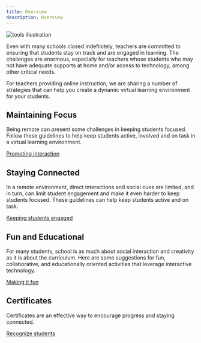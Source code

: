 ```yaml
---
title: Overview
description: Overview
---
```


<Row className="title-with-text">
  <Column colMd={2} colLg={3}>

![tools illustration](images/tips-contenttop.png)

  </Column>
<Column colMd={6} colLg={8}>

<PageDescription>

Even with many schools closed indefinitely, teachers are committed to ensuring that students stay on track and are engaged in learning. The challenges are enormous, especially for teachers whose students who may not have adequate supports at home and/or access to technology, among other critical needs.

For teachers providing online instruction, we are sharing a number of strategies that can help you create a dynamic virtual learning environment for your students.

</PageDescription>

  </Column>
</Row>


<!--
> Student engagement is the product of motivation and active learning. It is a product rather than a sum because it will not occur if either element is missing.

<cite>- Elizabeth F. Barkley</cite>
-->

<Row className="title-with-text">
  <Column colMd={2} colLg={3}>

## Maintaining Focus

  </Column>
  <Column colMd={6} colLg={8}>

Being remote can present some challenges in keeping students focused. Follow these guidelines to help keep students active, involved and on task in a virtual learning environment.

[Promoting interaction](/tips-for-teachers/promoting-interaction)

  </Column>
</Row>
<Row className="title-with-text">
  <Column colMd={2} colLg={3}>

## Staying Connected

  </Column>
  <Column colMd={6} colLg={8}>

In a remote environment, direct interactions and social cues are limited, and in turn, can limit student engagement and make it even harder to keep students focused. These guidelines can help keep students active and on task. 

[Keeping students engaged](/tips-for-teachers/keeping-students-engaged)

  </Column>
</Row>
<Row className="title-with-text">
  <Column colMd={2} colLg={3}>

## Fun and Educational

  </Column>
  <Column colMd={6} colLg={8}>

For many students, school is as much about social interaction and creativity as it is about the curriculum. Here are some suggestions for fun, collaborative, and educationally oriented activities that leverage interactive technology.

[Making it fun](/tips-for-teachers/making-it-fun)

  </Column>
</Row>
<Row className="title-with-text">
  <Column colMd={2} colLg={3}>

## Certificates

  </Column>
  <Column colMd={6} colLg={8}>

Certificates are an effective way to encourage progress and staying connected.

[Recognize students](/tips-for-teachers/certificates)

  </Column>
</Row>